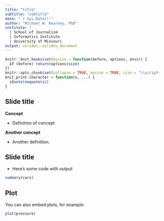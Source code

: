 ```yaml
---
title: "title"
subtitle: "subtitle"
date: "`r Sys.Date()`"
author: "Michael W. Kearney, PhD"
institute: | 
  | School of Journalism
  | Informatics Institute
  | University of Missouri
output: uslides::uslides_document
---
```


```r
knitr::knit_hooks$set(mysize = function(before, options, envir) {
  if (before) return(options$size)
})
knitr::opts_chunk$set(collapse = TRUE, mysize = TRUE, size = "\\scriptsize")
knit_print.character = function(x, ...) {
  sQuote(noquote(x))
}
```

## Slide title

**Concept**

- Definition of concept

**Another concept**

- Another definition.

## Slide title

- Here's some code with output

```r
summary(cars)
```

## Plot

You can also embed plots, for example:

```r
plot(pressure)
```
